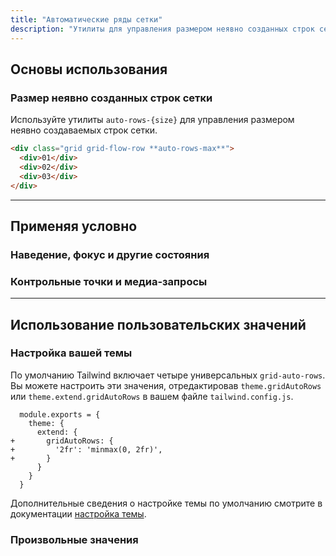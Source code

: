 ```yaml
---
title: "Автоматические ряды сетки"
description: "Утилиты для управления размером неявно созданных строк сетки."
---
```




## Основы использования

### Размер неявно созданных строк сетки

Используйте утилиты `auto-rows-{size}` для управления размером неявно создаваемых строк сетки.

```html
<div class="grid grid-flow-row **auto-rows-max**">
  <div>01</div>
  <div>02</div>
  <div>03</div>
</div>
```

---

## <Heading ignore>Применяя условно</Heading>

### <Heading ignore>Наведение, фокус и другие состояния</Heading>

<HoverFocusAndOtherStates defaultClass="grid grid-flow-row auto-rows-max" featuredClass="auto-rows-min" />

### <Heading ignore>Контрольные точки и медиа-запросы</Heading>

<BreakpointsAndMediaQueries defaultClass="grid grid-flow-row auto-rows-max" featuredClass="auto-rows-min" />

---

## Использование пользовательских значений

### Настройка вашей темы

По умолчанию Tailwind включает четыре универсальных `grid-auto-rows`. Вы можете настроить эти значения, отредактировав `theme.gridAutoRows` или `theme.extend.gridAutoRows` в вашем файле `tailwind.config.js`.

```diff-js tailwind.config.js
  module.exports = {
    theme: {
      extend: {
+       gridAutoRows: {
+         '2fr': 'minmax(0, 2fr)',
+       }
      }
    }
  }
```

Дополнительные сведения о настройке темы по умолчанию смотрите в документации [настройка темы](/docs/theme#customizing-the-default-theme).

### Произвольные значения

<ArbitraryValues property="grid-auto-rows" featuredClass="auto-rows-[minmax(0,_2fr)]" />
